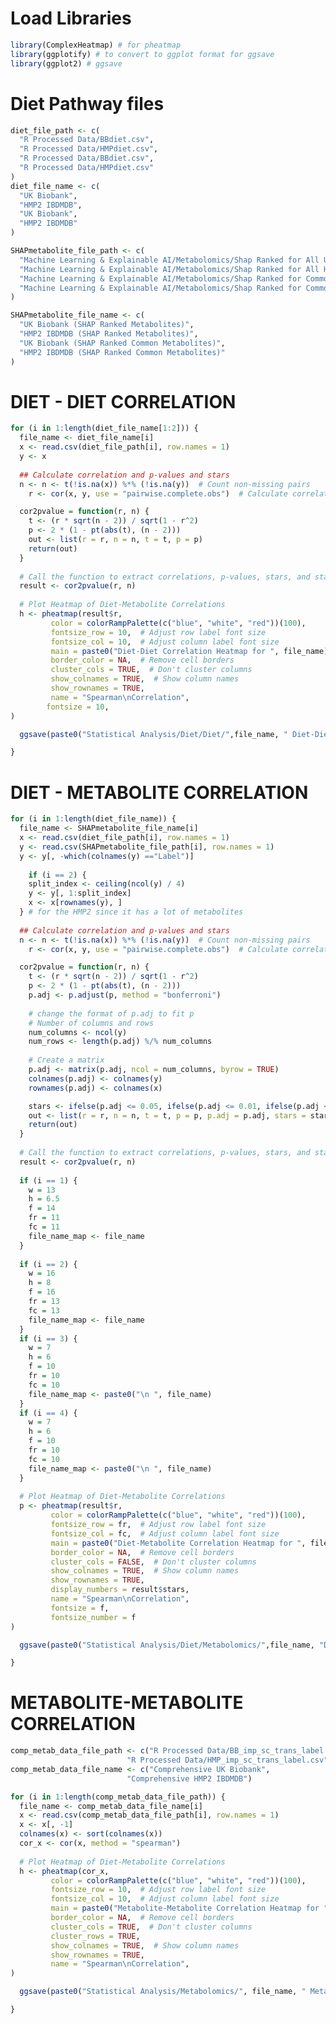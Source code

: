 # Load Libraries
```{r}
library(ComplexHeatmap) # for pheatmap
library(ggplotify) # to convert to ggplot format for ggsave
library(ggplot2) # ggsave
```


# Diet Pathway files
```{r}
diet_file_path <- c(
  "R Processed Data/BBdiet.csv",
  "R Processed Data/HMPdiet.csv",
  "R Processed Data/BBdiet.csv",
  "R Processed Data/HMPdiet.csv"
)
diet_file_name <- c(
  "UK Biobank",
  "HMP2 IBDMDB",
  "UK Biobank",
  "HMP2 IBDMDB"
)

SHAPmetabolite_file_path <- c(
  "Machine Learning & Explainable AI/Metabolomics/Shap Ranked for All UK Biobank.csv",
  "Machine Learning & Explainable AI/Metabolomics/Shap Ranked for All HMP2 IBDMDB.csv",
  "Machine Learning & Explainable AI/Metabolomics/Shap Ranked for Common UK Biobank.csv",
  "Machine Learning & Explainable AI/Metabolomics/Shap Ranked for Common HMP2 IBDMDB.csv"
)

SHAPmetabolite_file_name <- c(
  "UK Biobank (SHAP Ranked Metabolites)",
  "HMP2 IBDMDB (SHAP Ranked Metabolites)",
  "UK Biobank (SHAP Ranked Common Metabolites)",
  "HMP2 IBDMDB (SHAP Ranked Common Metabolites)"
)
```


# DIET - DIET CORRELATION
```{r}
for (i in 1:length(diet_file_name[1:2])) {
  file_name <- diet_file_name[i]
  x <- read.csv(diet_file_path[i], row.names = 1)
  y <- x
  
  ## Calculate correlation and p-values and stars
  n <- n <- t(!is.na(x)) %*% (!is.na(y))  # Count non-missing pairs
    r <- cor(x, y, use = "pairwise.complete.obs")  # Calculate correlations

  cor2pvalue = function(r, n) {
    t <- (r * sqrt(n - 2)) / sqrt(1 - r^2)
    p <- 2 * (1 - pt(abs(t), (n - 2)))
    out <- list(r = r, n = n, t = t, p = p)
    return(out)
  }
  
  # Call the function to extract correlations, p-values, stars, and standard errors
  result <- cor2pvalue(r, n)
  
  # Plot Heatmap of Diet-Metabolite Correlations
  h <- pheatmap(result$r,
         color = colorRampPalette(c("blue", "white", "red"))(100),
         fontsize_row = 10,  # Adjust row label font size
         fontsize_col = 10,  # Adjust column label font size
         main = paste0("Diet-Diet Correlation Heatmap for ", file_name),
         border_color = NA,  # Remove cell borders
         cluster_cols = TRUE,  # Don't cluster columns
         show_colnames = TRUE,  # Show column names
         show_rownames = TRUE,
         name = "Spearman\nCorrelation",
        fontsize = 10,
)

  ggsave(paste0("Statistical Analysis/Diet/Diet/",file_name, " Diet-Diet Spearman_Corr_Pheatmap.png"), plot = as.ggplot(grid.grabExpr(draw(h))), width = 8, height = 7, dpi = 300)

}
```


# DIET - METABOLITE CORRELATION
```{r}
for (i in 1:length(diet_file_name)) {
  file_name <- SHAPmetabolite_file_name[i]
  x <- read.csv(diet_file_path[i], row.names = 1)
  y <- read.csv(SHAPmetabolite_file_path[i], row.names = 1)
  y <- y[, -which(colnames(y) =="Label")]
  
    if (i == 2) {
    split_index <- ceiling(ncol(y) / 4)
    y <- y[, 1:split_index]
    x <- x[rownames(y), ]
  } # for the HMP2 since it has a lot of metabolites
  
  ## Calculate correlation and p-values and stars
  n <- n <- t(!is.na(x)) %*% (!is.na(y))  # Count non-missing pairs
    r <- cor(x, y, use = "pairwise.complete.obs")  # Calculate correlations

  cor2pvalue = function(r, n) {
    t <- (r * sqrt(n - 2)) / sqrt(1 - r^2)
    p <- 2 * (1 - pt(abs(t), (n - 2)))
    p.adj <- p.adjust(p, method = "bonferroni")
    
    # change the format of p.adj to fit p
    # Number of columns and rows
    num_columns <- ncol(y)
    num_rows <- length(p.adj) %/% num_columns
    
    # Create a matrix
    p.adj <- matrix(p.adj, ncol = num_columns, byrow = TRUE)
    colnames(p.adj) <- colnames(y)
    rownames(p.adj) <- colnames(x)

    stars <- ifelse(p.adj <= 0.05, ifelse(p.adj <= 0.01, ifelse(p.adj <= 0.001, "***", "**"), "*"), "")
    out <- list(r = r, n = n, t = t, p = p, p.adj = p.adj, stars = stars)
    return(out)
  }
  
  # Call the function to extract correlations, p-values, stars, and standard errors
  result <- cor2pvalue(r, n)
  
  if (i == 1) {
    w = 13
    h = 6.5
    f = 14
    fr = 11
    fc = 11
    file_name_map <- file_name
  }
  
  if (i == 2) {
    w = 16
    h = 8
    f = 16
    fr = 13
    fc = 13
    file_name_map <- file_name
  }
  if (i == 3) {
    w = 7
    h = 6
    f = 10
    fr = 10
    fc = 10
    file_name_map <- paste0("\n ", file_name)
  }
  if (i == 4) {
    w = 7
    h = 6
    f = 10
    fr = 10
    fc = 10
    file_name_map <- paste0("\n ", file_name)
  }
  
  # Plot Heatmap of Diet-Metabolite Correlations
  p <- pheatmap(result$r,
         color = colorRampPalette(c("blue", "white", "red"))(100),
         fontsize_row = fr,  # Adjust row label font size
         fontsize_col = fc,  # Adjust column label font size
         main = paste0("Diet-Metabolite Correlation Heatmap for ", file_name_map),
         border_color = NA,  # Remove cell borders
         cluster_cols = FALSE,  # Don't cluster columns
         show_colnames = TRUE,  # Show column names
         show_rownames = TRUE,
         display_numbers = result$stars,
         name = "Spearman\nCorrelation",
         fontsize = f,
         fontsize_number = f
)

  ggsave(paste0("Statistical Analysis/Diet/Metabolomics/",file_name, "Diet Spearman_Corr_Pheatmap.png"), plot = as.ggplot(grid.grabExpr(draw(p))), width = w, height = h, dpi = 1000)

}
```

# METABOLITE-METABOLITE CORRELATION
```{r}
comp_metab_data_file_path <- c("R Processed Data/BB_imp_sc_trans_label.csv",
                          "R Processed Data/HMP_imp_sc_trans_label.csv")
comp_metab_data_file_name <- c("Comprehensive UK Biobank",
                          "Comprehensive HMP2 IBDMDB")

for (i in 1:length(comp_metab_data_file_path)) {
  file_name <- comp_metab_data_file_name[i]
  x <- read.csv(comp_metab_data_file_path[i], row.names = 1)
  x <- x[, -1]
  colnames(x) <- sort(colnames(x))
  cor_x <- cor(x, method = "spearman")
  
  # Plot Heatmap of Diet-Metabolite Correlations
  h <- pheatmap(cor_x,
         color = colorRampPalette(c("blue", "white", "red"))(100),
         fontsize_row = 10,  # Adjust row label font size
         fontsize_col = 10,  # Adjust column label font size
         main = paste0("Metabolite-Metabolite Correlation Heatmap for ", file_name),
         border_color = NA,  # Remove cell borders
         cluster_cols = TRUE,  # Don't cluster columns
         cluster_rows = TRUE,
         show_colnames = TRUE,  # Show column names
         show_rownames = TRUE,
         name = "Spearman\nCorrelation",
)

  ggsave(paste0("Statistical Analysis/Metabolomics/", file_name, " Metabolite-Metabolite Spearman_Corr_Pheatmap.png"), plot = as.ggplot(grid.grabExpr(draw(h))), width = 30, height = 30, dpi = 300)

}
```
